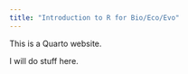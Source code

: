 ```yaml
---
title: "Introduction to R for Bio/Eco/Evo"
---
```


This is a Quarto website.

I will do stuff here. 